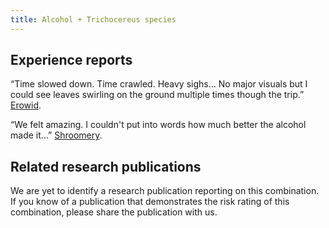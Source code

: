 ---
title: Alcohol + Trichocereus species
---
## Experience reports

“Time slowed down. Time crawled. Heavy sighs… No major visuals but I could see leaves swirling on the ground multiple times though the trip.” [Erowid](https://erowid.org/experiences/exp.php?ID=84124).

“We felt amazing. I couldn't put into words how much better the alcohol made it…” [Shroomery](https://www.shroomery.org/forums/showflat.php/Number/6765935).

## Related research publications

We are yet to identify a research publication reporting on this combination. If you know of a publication that demonstrates the risk rating of this combination, please share the publication with us.


